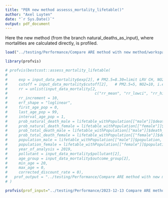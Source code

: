 ```yaml
---
title: "PER new method assesss_mortality_lifetable()"
author: "Axel Luyten"
date: "`r Sys.Date()`"
output: pdf_document
---
```


Here the new method (from the branch natural_deaths_as_input), where mortalities are calculated directly, is profiled.

```r
load("../testing/Performance/Compare ARE method with new method/workspace.RData")

library(profvis)
```

```r
# profvis(bestcost::assess_mortality_lifetable(
# 
#     exp = input_data_mortality$exp[2], # PM2.5=8.30=limit LRV CH, NO2=16.32=mean conc. in CH in 2019
#     cutoff = input_data_mortality$cutoff[2],   # PM2.5=5, NO2=10, i.e. WHO AQG 2021 
#     rr = unlist(input_data_mortality[2,
#                                       c("rr_mean", "rr_lowci", "rr_highci")]),
#     rr_increment = 10, 
#     erf_shape = "loglinear",
#     first_age_pop = 0,
#     last_age_pop = 99,
#     interval_age_pop = 1,
#     prob_natural_death_male = lifetable_withPopulation[["male"]]$death_probability_natural,
#     prob_natural_death_female = lifetable_withPopulation[["female"]]$death_probability_natural,
#     prob_total_death_male = lifetable_withPopulation[["male"]]$death_probability_total,
#     prob_total_death_female = lifetable_withPopulation[["female"]]$death_probability_total,
#     population_male = lifetable_withPopulation[["male"]]$population, 
#     population_female = lifetable_withPopulation[["female"]]$population, 
#     year_of_analysis = 2019, 
#     pollutant = input_data_mortality$pollutant[2], 
#     age_group = input_data_mortality$outcome_group[2],
#     min_age = 20,
#     max_age = 0,
#     corrected_discount_rate = 0), 
#   prof_output = "../testing/Performance/Compare ARE method with new method/PER new method.Rprof",
# )

profvis(prof_input="../testing/Performance/2023-12-13 Compare ARE method with new method/PER new method.Rprof")
```



